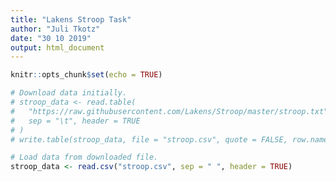 ```yaml
---
title: "Lakens Stroop Task"
author: "Juli Tkotz"
date: "30 10 2019"
output: html_document
---
```


```r
knitr::opts_chunk$set(echo = TRUE)
```

```r
# Download data initially.
# stroop_data <- read.table(
#   "https://raw.githubusercontent.com/Lakens/Stroop/master/stroop.txt", 
#   sep = "\t", header = TRUE
# )  
# write.table(stroop_data, file = "stroop.csv", quote = FALSE, row.names = FALSE)

# Load data from downloaded file.
stroop_data <- read.csv("stroop.csv", sep = " ", header = TRUE)
```
